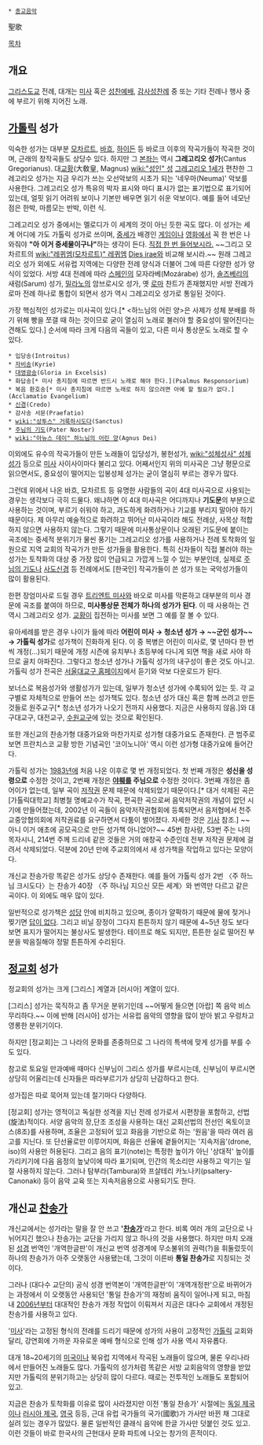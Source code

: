  * [[종교음악]]

聖歌

[[목차]]
== 개요 ==
[[그리스도교]] 전례, 대개는 [[미사]] 혹은 [[성찬예배]], [[감사성찬례]] 중 또는 기타 전례나 행사 중에 부르기 위해 지어진 노래.

== [[가톨릭]] 성가 ==
익숙한 성가는 대부분 [[모차르트]], [[바흐]], [[하이든]] 등 바로크 이후의 작곡가들이 작곡한 것이며, 근래의 창작곡들도 상당수 있다. 하지만 그 [[본좌]]는 역시 '''그레고리오 성가'''(Cantus Gregorianus). 대[[교황]](大敎皇, Magnus) [[wiki:"성인" 성]] [[그레고리오 1세]]가 편찬한 그레고리오 성가는 지금 우리가 쓰는 오선악보의 시초가 되는 '네우마(Neuma)' 악보를 사용한다. 그레고리오 성가 특유의 박자 표시와 마디 표시가 없는 표기법으로 표기되어 있는데, 얼핏 읽기 어려워 보이나 기본만 배우면 읽기 쉬운 악보이다. 예를 들어 네모난 점은 한박, 마름모는 반박, 이런 식.

그레고리오 성가 중에서는 멜로디가 이 세계의 것이 아닌 듯한 곡도 많다. 이 성가는 세계 어디에 가도 가톨릭 성가로 쓰이며, [[중세]]가 배경인 [[게임]]이나 [[영화]]에서 꼭 한 번은 나와줘야 '''"아 이거 중세물이구나"'''하는 생각이 든다. [http://www.youtube.com/watch?v=Dlr90NLDp-0 직접 한 번 들어보시라.] ~~그리고 모차르트의 [[wiki:"레퀴엠(모차르트)" 레퀴엠]] [[Dies irae]]와 비교해 보시라.~~ 원래 그레고리오 성가 외에도 서유럽 지역에는 다양한 전례 양식과 더불어 그에 따른 다양한 성가 양식이 있었다. 서방 4대 전례에 따라 [[스페인]]의 모자라베(Mozárabe) 성가, [[솔즈베리]]의 새럼(Sarum) 성가, [[밀라노]]의 암브로시오 성가, 옛 [[로마]] 찬트가 존재했지만 서방 전례가 로마 전례 하나로 통합이 되면서 성가 역시 그레고리오 성가로 통일된 것이다.

가장 핵심적인 성가로는 미사곡이 있다.[* <하느님의 어린 양>은 사제가 성체 분배를 하기 위해 빵을 쪼갤 때 하는 것이므로 굳이 열심히 노래로 불러야 할 중요성이 떨어진다는 견해도 있다.] 순서에 따라 크게 다음의 곡들이 있고, 다른 미사 통상문도 노래로 할 수 있다.

 * 입당송(Introitus)
 * [[자비송]](Kyrie)
 * [[대영광송]](Gloria in Excelsis)
 * 화답송[* 미사 총지침에 따르면 반드시 노래로 해야 한다.](Psalmus Responsorium)
 * 복음 환호송[* 미사 총지침에 따르면 노래로 하지 않으려면 아예 할 필요가 없다.](Acclamatio Evangelium)
 * [[신경]](Credo)
 * 감사송 서문(Praefatio)
 * [[wiki:"상투스" 거룩하시도다]](Sanctus)
 * [[주님의 기도]](Pater Noster)
 * [[wiki:"아뉴스 데이" 하느님의 어린 양]](Agnus Dei)

이외에도 유수의 작곡가들이 만든 노래들이 입당성가, 봉헌성가, [[wiki:"성체성사" 성체성가]] 등으로 [[미사]] 사이사이마다 불리고 있다. 어째서인지 위의 미사곡은 그냥 평문으로 읽으면서도, 중요성이 떨어지는 입봉성체 성가는 굳이 열심히 부르는 경우가 많다.

그런데 위에서 나온 바흐, 모차르트 등 유명한 사람들의 곡이 4대 미사곡으로 사용되는 경우는 생각보다 극히 드물다. 왜냐하면 이 4대 미사곡은 어디까지나 '''기도문'''의 부분으로 사용하는 것이며, 부르기 쉬워야 하고, 과도하게 화려하거나 기교를 부리지 말아야 하기 때문이다. 제 아무리 예술적으로 화려하고 뛰어난 미사곡이라 해도 전례상, 사목상 적합하지 않으면 사용하지 않는다. 그렇기 때문에 미사통상문이나 오래된 기도문에 붙이는 곡조에는 중세적 분위기가 물씬 풍기는 그레고리오 성가를 사용하거나 전례 토착화의 일원으로 지역 교회의 작곡가가 만든 성가들을 활용한다. 특히 신자들이 직접 불러야 하는 성가는 토착화의 대상 중 가장 많이 언급되고 가깝게 느낄 수 있는 부분인데, 실제로 [[주님의 기도]]나 [[사도신경]] 등 전례에서도 [한국인] 작곡가들이 쓴 성가 또는 국악성가들이 많이 활용된다.

한편 장엄미사로 드릴 경우 [[트리엔트 미사]]와 바오로 미사를 막론하고 대부분의 미사 경문에 곡조를 붙여야 하므로, '''미사통상문 전체가 하나의 성가가 된다'''. 이 때 사용하는 건 역시 그레고리오 성가. [[교황]]이 집전하는 미사를 보면 그 예를 잘 볼 수 있다.

유아세례를 받은 경우 나이가 듦에 따라  '''어린이 미사 → 청소년 성가 → ~~군인 성가~~ → 가톨릭 성가'''로 성가책이 진화하게 된다. 이 중 복병은 어린이 미사로, 몇 년마다 한 번씩 개정(...)되기 때문에 개정 시즌에 유치부나 초등부에 다니게 되면 책을 새로 사야 하므로 골치 아파진다. 그렇다고 청소년 성가나 가톨릭 성가의 내구성이 좋은 것도 아니고. 가톨릭 성가 전곡은 [http://music.catholic.or.kr/sungga/main.asp 서울대교구 홈페이지]에서 듣기와 악보 다운로드가 된다.

보너스로 복음성가와 생활성가가 있는데, 일부가 청소년 성가에 수록되어 있는 듯. 각 교구별로 자체적으로 만들어 쓰는 성가책도 있다. 청소년 성가 대신 혹은 함께 쓰려고 만든 것들로 원주교구[* 청소년 성가가 나오기 전까지 사용했다. 지금은 사용하지 않음.]와 대구대교구, 대전교구, [http://www.casuwon.or.kr/ 수원교구]에 있는 것으로 확인된다.

또한 개신교의 찬송가형 대중가요와 마찬가지로 성가형 대중가요도 존재한다. 큰 범주로 보면 프란치스코 교황 방한 기념곡인 '코이노니아' 역시 이런 성가형 대중가요에 들어간다.

가톨릭 성가는 [[1983년]]에 처음 나온 이후로 몇 번 개정되었다. 첫 번째 개정은 '''성신을 성령으로''' 수정한 것이고, 2번째 개정은 '''[[야훼]]를 주님으로''' 수정한 것이다. 3번째 개정은 좀 어이가 없는데, 일부 곡이 [[저작권]] 문제 때문에 삭제되었기 때문이다.[* 대거 삭제된 곡은 [가톨릭대학교] 최병철 명예교수가 작곡, 편곡한 곡으로써 음악저작권의 개념이 없던 시기에 만들어졌는데, 2002년 이 곡들이 음악저작권협회에 등록되면서 음저협에서 천주교중앙협의회에 저작권료를 요구하면서 다툼이 벌어졌다. 자세한 것은 [http://www.catholicnews.co.kr/news/articleView.html?idxno=6099 기사] 참조.] ~~아니 이거 애초에 공모곡으로 만든 성가책 아니었어?~~ 45번 참사랑, 53번 주는 나의 목자시니, 214번 주께 드리네 같은 것들은 거의 애창곡 수준인데 전부 저작권 문제에 걸려서 삭제되었다. 덕분에 20년 만에 주교회의에서 새 성가책을 작업하고 있다는 모양이다.

개신교 찬송가랑 똑같은 성가도 상당수 존재한다. 예를 들어 가톨릭 성가 2번 〈주 하느님 크시도다〉는 찬송가 40장 〈주 하나님 지으신 모든 세계〉와 번역만 다르고 같은 곡이다. 이 외에도 매우 많이 있다.

일반적으로 성가책은 [[성당]] 안에 비치하고 있으며, 종이가 얄팍하기 때문에 물에 젖거나 찢기면 [[답이 없다]]. 그리고 비닐 장정이 그다지 튼튼하지 않기 때문에 4~5년 정도 보다 보면 표지가 떨어지는 불상사도 발생한다. 테이프로 해도 되지만, 튼튼한 실로 떨어진 부분을 박음질해야 정말 튼튼하게 수리된다.
== [[정교회]] 성가 ==
정교회의 성가는 크게 [그리스] 계열과 [러시아] 계열이 있다.

[그리스] 성가는 묵직하고 좀 무거운 분위기인데 ~~어떻게 들으면 [아랍] 쪽 음악 비스무리하다.~~ 이에 반해 [러시아] 성가는 서유럽 음악의 영향을 많이 받아 밝고 우렁차고 영롱한 분위기이다.

하지만 [정교회]는 그 나라의 문화를 존중하므로 그 나라의 특색에 맞게 성가를 부를 수도 있다.

참고로 토요일 만과예배 때마다 신부님이 그리스 성가를 부르시는데, 신부님이 부르시면 상당히 어울리는데 신자들은 따라부르기가 상당히 난감하다고 한다.

성가집은 따로 묵어져 있는데 절기마다 다양하다.

[정교회] 성가는 영적이고 독실한 성격을 지닌 전례 성가로서 시편창을 포함하고, 선법(旋法)적이다. 서양 음악의 장,단조 조성을 사용하는 대신 교회선법의 전선인 옥토이코스(8조)를 사용하며, 조율은 고정되어 있고 화음을 기반으로 하는 '원음'을 따라 여러 음고를 지닌다. 또 단선율로만 이루어지며, 화음은 선율에 곁들어지는 '지속저음'(drone, iso)의 사용만 허용된다. 그리고 음의 표기(note)는 특정한 높이가 아닌 '상대적' 높이를 가리키기에 다음 음정의 높낮이에 따라 표기되며, 인간의 목소리만 사용하고 악기는 일절 사용하지 않는다. 그러나 탐부라(Tambura)와 프살테리 카노나키(psaltery-Canonaki) 등이 음악 교육 또는 지속저음용으로 사용되기도 한다.
== 개신교 [[찬송가]] ==
개신교에서는 성가라는 말을 잘 안 쓰고 ''''[[찬송가]]''''라고 한다. 비록 여러 개의 교단으로 나뉘어지긴 했으나 찬송가는 교단을 가리지 않고 하나의 것을 사용했다. 하지만 마치 오래된 [[성경]] 번역인 '개역한글판'이 개신교 번역 성경계에 무소불위의 권력(?)을 휘둘렀듯이 하나의 찬송가가 아주 오랫동안 사용됐는데, 그것이 이른바 '''통일 찬송가'''로 지칭되는 것이다.

그러나 (대다수 교단의) 공식 성경 번역본이 '개역한글판'이 '개역개정판'으로 바뀌어가는 과정에서 이 오랫동안 사용되던 '통일 찬송가'의 재정비 움직이 일어나게 되고, 마침내 [[2006년]]부터 대대적인 찬송가 개정 작업이 이뤄져서 지금은 대다수 교회에서 개정된 찬송가를 사용하고 있다.

'[[미사]]'라는 고정된 형식의 전례를 드리기 때문에 성가의 사용이 고정적인 [[가톨릭]] 교회와 달리, 강연회에 가까운 자유로운 예배 형식으로 인해 성가 사용 역시 자유롭다.

대개 18~20세기의 [[미국]]이나 북유럽 지역에서 작곡된 노래들이 많으며, 물론 우리나라에서 만들어진 노래들도 많다. 가톨릭의 성가처럼 똑같은 서방 교회음악의 영향을 받았지만 가톨릭의 분위기하고는 상당히 많이 다르다. 때로는 전투적인 노래들도 포함되어 있고.

지금은 찬송가 토착화를 이유로 많이 사라졌지만 이전 '통일 찬송가' 시절에는 [[독일 제국]]이나 [[러시아 제국]], [[영국]] 등등, 근대 유럽 국가들의 국가(國歌)가 가사만 바뀐 채 그대로 실려 있는 경우가 많았다. 물론 일반적인 클래식 음악에 한글 가사만 덧붙인 것도 있고. 이런 것들이 바로 한국사의 근현대사 문화 파트에 나오는 창가의 흔적이다. 
